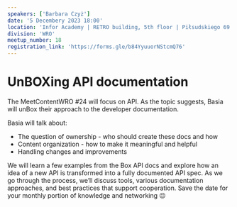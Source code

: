 ```yaml
---
speakers: ['Barbara Czyż']
date: '5 Decembery 2023 18:00'
location: 'Infor Academy | RETRO building, 5th floor | Piłsudskiego 69 | Wrocław'
division: 'WRO'
meetup_number: 18
registration_link: 'https://forms.gle/b84YyuuorNStcmQ76'
---
```


# UnBOXing API documentation

The MeetContentWRO #24 will focus on API. As the topic suggests, Basia will unBox their approach to the developer documentation.

Basia will talk about:
- The question of ownership - who should create these docs and how
- Content organization - how to make it meaningful and helpful
- Handling changes and improvements

We will learn a few examples from the Box API docs and explore how an idea of a new API is transformed into a fully documented API spec. As we go through the process, we’ll discuss tools, various documentation approaches, and best practices that support cooperation.
Save the date for your monthly portion of knowledge and networking 😉